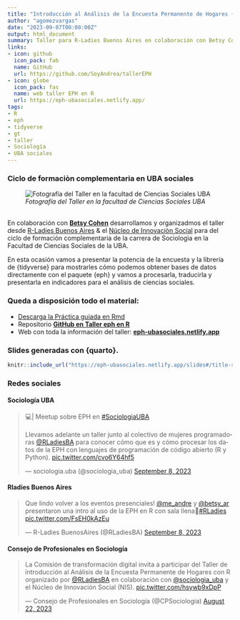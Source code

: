 ```yaml
---
title: "Introducción al Análisis de la Encuesta Permanente de Hogares {eph} con R"
author: "agomezvargas"
date: "2023-09-07T00:00:00Z"
output: html_document
summary: Taller para R-Ladies Buenos Aires en colaboración con Betsy Cohen en UBA sociales.
links:
- icon: github
  icon_pack: fab
  name: GitHub
  url: https://github.com/SoyAndrea/tallerEPH
- icon: globe
  icon_pack: fas
  name: web taller EPH en R 
  url: https://eph-ubasociales.netlify.app/
tags:
- R
- eph
- tidyverse
- gt
- taller
- Sociología
- UBA sociales
---
```


### Ciclo de formaciòn complementaria en UBA sociales
![_Fotografía del Taller en la facultad de Ciencias Sociales UBA_](RladiesSociales.jpg)


<br>
En colaboración con [**Betsy Cohen**](https://github.com/BetsyCohen) desarrollamos y organizadmos el taller desde  [R-Ladies Buenos Aires](https://rladiesba.netlify.app/) & el [Núcleo de Innovaciòn Social](https://www.nucleodeinnovacion.com/) para del ciclo de formación complementaria de la carrera de Sociologìa en la Facultad de Ciencias Sociales de la UBA.

En esta ocasión vamos a presentar la potencia de la encuesta y la librería de {tidyverse} para mostrarles cómo podemos obtener bases de datos directamente con el paquete {eph} y vamos a procesarla, traducirla y presentarla en indicadores para el análisis de ciencias sociales.

### Queda a disposición todo el material:

- [Descarga la Práctica guiada en Rmd](https://drive.google.com/drive/folders/1lWlTc6u-uhUWE5VcuCQRysoSNDmV5HGi?usp=sharing)
- Repositorio [**GitHub en Taller eph en R**](https://github.com/SoyAndrea/tallerEPH)
- Web con toda la información del taller: [**eph-ubasociales.netlify.app**](https://eph-ubasociales.netlify.app/)


### Slides generadas con {quarto}.

```r
knitr::include_url("https://eph-ubasociales.netlify.app/slides#/title-slide")
```


### Redes sociales

#### Sociología UBA

<blockquote class="twitter-tweet"><p lang="es" dir="ltr">💻| Meetup sobre EPH en <a href="https://twitter.com/hashtag/SociologiaUBA?src=hash&amp;ref_src=twsrc%5Etfw">#SociologiaUBA</a> <br><br>Llevamos adelante un taller junto al colectivo de mujeres programadoras <a href="https://twitter.com/RLadiesBA?ref_src=twsrc%5Etfw">@RLadiesBA</a> para conocer cómo que es y cómo procesar los datos de la EPH con lenguajes de programación de código abierto (R y Python). <a href="https://t.co/cvo6Y64hf5">pic.twitter.com/cvo6Y64hf5</a></p>&mdash; sociologia.uba (@sociologia_uba) <a href="https://twitter.com/sociologia_uba/status/1699954034554044803?ref_src=twsrc%5Etfw">September 8, 2023</a></blockquote> <script async src="https://platform.twitter.com/widgets.js" charset="utf-8"></script> 


#### Rladies Buenos Aires

<blockquote class="twitter-tweet"><p lang="es" dir="ltr">Que lindo volver a los eventos presenciales! <a href="https://twitter.com/me_andre?ref_src=twsrc%5Etfw">@me_andre</a> y <a href="https://twitter.com/betsy_ar?ref_src=twsrc%5Etfw">@betsy_ar</a> presentaron una intro al uso de la EPH en R con sala llena🤩<a href="https://twitter.com/hashtag/RLadies?src=hash&amp;ref_src=twsrc%5Etfw">#RLadies</a> <a href="https://t.co/FsEH0kAzEu">pic.twitter.com/FsEH0kAzEu</a></p>&mdash; R-Ladies BuenosAires (@RLadiesBA) <a href="https://twitter.com/RLadiesBA/status/1699949471038062913?ref_src=twsrc%5Etfw">September 8, 2023</a></blockquote> <script async src="https://platform.twitter.com/widgets.js" charset="utf-8"></script>

#### Consejo de Profesionales en Sociología 

<blockquote class="twitter-tweet"><p lang="es" dir="ltr">La Comisión de transformación digital invita a participar del Taller de introducción al Análisis de la Encuesta Permanente de Hogares con R organizado por <a href="https://twitter.com/RLadiesBA?ref_src=twsrc%5Etfw">@RLadiesBA</a> en colaboración con <a href="https://twitter.com/sociologia_uba?ref_src=twsrc%5Etfw">@sociologia_uba</a> y el Núcleo de Innovación Social (NIS). <a href="https://t.co/hsywb9xDpP">pic.twitter.com/hsywb9xDpP</a></p>&mdash; Consejo de Profesionales en Sociología (@CPSociologia) <a href="https://twitter.com/CPSociologia/status/1694049790185615512?ref_src=twsrc%5Etfw">August 22, 2023</a></blockquote> <script async src="https://platform.twitter.com/widgets.js" charset="utf-8"></script>


